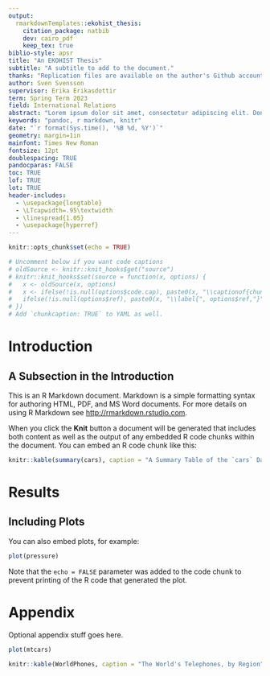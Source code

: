 ```yaml
---
output: 
  rmarkdownTemplates::ekohist_thesis:
    citation_package: natbib
    dev: cairo_pdf
    keep_tex: true
biblio-style: apsr
title: "An EKOHIST Thesis"
subtitle: "A subtitle to add to the document."
thanks: "Replication files are available on the author's Github account (http://github.com/sven-svensson). **Current version**: `r format(Sys.time(), '%B %d, %Y')`; **Corresponding author**: steven.miller@ekohist.su.se."
author: Sven Svensson
supervisor: Erika Erikasdottir
term: Spring Term 2023
field: International Relations
abstract: "Lorem ipsum dolor sit amet, consectetur adipiscing elit. Donec sit amet libero justo. Pellentesque eget nibh ex. Aliquam tincidunt egestas lectus id ullamcorper. Proin tellus orci, posuere sed cursus at, bibendum ac odio. Nam consequat non ante eget aliquam. Nulla facilisis tincidunt elit. Nunc hendrerit pellentesque quam, eu imperdiet ipsum porttitor ut. Interdum et malesuada fames ac ante ipsum primis in faucibus. Suspendisse potenti. Duis vitae nibh mauris. Duis nec sem sit amet ante dictum mattis. Suspendisse diam velit, maximus eget commodo at, faucibus et nisi. Ut a pellentesque eros, sit amet suscipit eros. Nunc tincidunt quis risus suscipit vestibulum. Quisque eu fringilla massa."
keywords: "pandoc, r markdown, knitr"
date: "`r format(Sys.time(), '%B %d, %Y')`"
geometry: margin=1in
mainfont: Times New Roman
fontsize: 12pt
doublespacing: TRUE
pandocparas: FALSE
toc: TRUE
lof: TRUE
lot: TRUE
header-includes:
  - \usepackage{longtable}
  - \LTcapwidth=.95\textwidth
  - \linespread{1.05}
  - \usepackage{hyperref}
---
```


```r
knitr::opts_chunk$set(echo = TRUE)

# Uncomment below if you want code captions
# oldSource <- knitr::knit_hooks$get("source")
# knitr::knit_hooks$set(source = function(x, options) {
#   x <- oldSource(x, options)
#   x <- ifelse(!is.null(options$code.cap), paste0(x, "\\captionof{chunk}{", options$code.cap,"}"), x)
#   ifelse(!is.null(options$ref), paste0(x, "\\label{", options$ref,"}"), x)
# })
# Add `chunkcaption: TRUE` to YAML as well.
```


\newpage

# Introduction

\kant[1]

## A Subsection in the Introduction

\kant[2]

This is an R Markdown document. Markdown is a simple formatting syntax for authoring HTML, PDF, and MS Word documents. For more details on using R Markdown see <http://rmarkdown.rstudio.com>. 


When you click the **Knit** button a document will be generated that includes both content as well as the output of any embedded R code chunks within the document. You can embed an R code chunk like this:

```r
knitr::kable(summary(cars), caption = "A Summary Table of the `cars` Data Set")
```

# Results

\kant[24]

## Including Plots

You can also embed plots, for example:

```r
plot(pressure)
```

Note that the `echo = FALSE` parameter was added to the code chunk to prevent printing of the R code that generated the plot.


# Appendix {-}

\beginappendix

Optional appendix stuff goes here.


\kant[25]

```r
plot(mtcars)
```


\kant[3-4]

```r
knitr::kable(WorldPhones, caption = "The World's Telephones, by Region")
```
